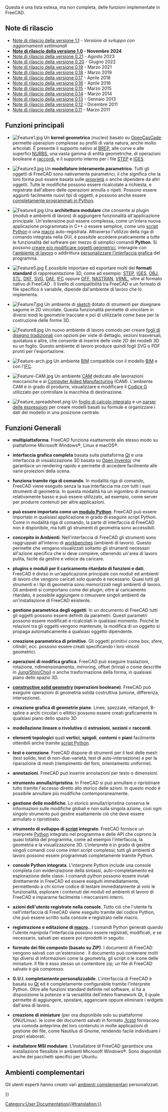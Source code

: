 <languages/>

{{Docnav/it
|[[About_FreeCAD/it|Informazioni su FreeCAD]]
|[[Install_on_Windows/it|Installare in Windows]]
}}

Questa è una lista estesa, ma non completa, delle funzioni implementate in FreeCAD.

{{TOCright}}

<span id="Release_notes"></span>
== Note di rilascio ==

* [[Release_notes_1.1/it|Note di rilascio della versione 1.1]] - ''Versione di sviluppo con aggiornamenti settimanali''
* '''[[Release_notes_1.0/it|Note di rilascio della versione 1.0]] - Novembre 2024'''
* [[Release_notes_0.21/it|Note di rilascio della versione 0.21]] - Agosto 2023
* [[Release_notes_0.20/it|Note di rilascio della versione 0.20]] - Giugno 2022
* [[Release_notes_0.19/it|Note di rilascio della versione 0.19]] - Marzo 2021
* [[Release_notes_0.18/it|Note di rilascio della versione 0.18]] - Marzo 2019
* [[Release_notes_0.17/it|Note di rilascio della versione 0.17]] - Aprile 2018
* [[Release_notes_0.16/it|Note di rilascio della versione 0.16]] - Aprile 2016
* [[Release_notes_0.15/it|Note di rilascio della versione 0.15]] - Marzo 2015
* [[Release_notes_0.14/it|Note di rilascio della versione 0.14]] - Marzo 2014
* [[Release_notes_0.13/it|Note di rilascio della versione 0.13]] - Gennaio 2013
* [[Release_notes_0.12/it|Note di rilascio della versione 0.12]] - Dicembre 2011
* [[Release_notes_0.11/it|Note di rilascio della versione 0.11]] - Marzo 2011

<span id="Key_features"></span>
== Funzioni principali ==

* [[Image:Feature1.jpg|left]] Un '''kernel geometrico''' (nucleo) basato su [http://it.wikipedia.org/wiki/Open_CASCADE_Technology OpenCasCade] permette operazioni complesse su profili di varia natura, anche molto articolati. È presente il supporto nativo al [http://it.wikipedia.org/wiki/B-Rep BREP], alle curve e alle superfici [http://it.wikipedia.org/wiki/NURBS NURBS], una vasta gamma di entità geometriche, di operazioni booleane e [https://en.wikipedia.org/wiki/Fillet_(mechanics) raccordi], e il supporto interno per i file [https://it.wikipedia.org/wiki/ISO_10303 STEP] e [https://it.wikipedia.org/wiki/IGES IGES]. {{clear}}

* [[Image:Feature3.jpg|left]] Un '''modellatore interamente parametrico'''. Tutti gli oggetti di FreeCAD sono nativamente parametrici, il che significa che la loro forma può essere basata sulle [[Property/it|proprietà]] o anche dipendere da altri oggetti. Tutte le modifiche possono essere ricalcolate a richiesta, e registrate dall'albero delle operazioni annulla o ripeti. Possono essere aggiunti facilmente nuovi tipi di oggetti, e possono anche essere [[Scripted_objects/it|completamente programmati in Python]].{{clear}}

* [[Image:Feature4.jpg|left]] Una '''architettura modulare''' che consente ai plugin (moduli e ambienti di lavoro) di aggiungere funzionalità all'applicazione principale. Un'estensione può essere complessa, come un'intera nuova applicazione programmata in C++ o essere semplice, come uno [[Power_users_hub/it|script Python]] o una [[macros/it|macro]] auto-registrata. Attraverso l'utilizzo della riga di comando integrata nella GUI, è possibile accedere praticamente a tutte le funzionalità del software per mezzo di semplici comandi '''Python'''. Si possono [[Topological_data_scripting/it|creare e/o modificare oggetti geometrici]], interagire con [[Scenegraph/it|l'ambiente di lavoro]] o addirittura [[PySide/it|personalizzare l'interfaccia grafica]] del programma.{{clear}}

* [[Image:Feature5.jpg|left]] È possibile importare ed esportare molti dei '''formati standard''' di rappresentazione 3D, come ad esempio: [https://it.wikipedia.org/wiki/ISO_10303 STEP], [https://it.wikipedia.org/wiki/IGES IGES], [https://en.wikipedia.org/wiki/Obj OBJ], [https://it.wikipedia.org/wiki/STL_(formato_di_file) STL], [https://it.wikipedia.org/wiki/AutoCAD_DXF DXF], [https://it.wikipedia.org/wiki/Scalable_Vector_Graphics SVG], [https://it.wikipedia.org/wiki/COLLADA DAE], [https://en.wikipedia.org/wiki/Industry_Foundation_Classes IFC] oppure [http://people.sc.fsu.edu/~jburkardt/data/off/off.html OFF], [https://it.wikipedia.org/wiki/Nastran NASTRAN], [https://it.wikipedia.org/wiki/VRML VRML], oltre al formato nativo di FreeCAD {{FileName|[[File_Format_FCStd/it|FCStd]]}}. Il livello di compatibilità tra FreeCAD e un formato di file specifico è variabile, dipende dal'ambiente di lavoro che lo implementa.{{clear}}

* [[Image:Feature7.jpg|left]] Un ambiente di [[Sketcher_Workbench/it|sketch]] dotato di strumenti per disegnare sagome in 2D vincolate. Questa funzionalità permette di vincolare in diversi modi le geometrie tracciate e poi di utilizzarle come base per la costruzione delle forme 3D.{{clear}}

* [[Image:Feature8.jpg|left]] Un nuovo ambiente di lavoro comodo per creare [[TechDraw_Workbench/it|fogli di disegno tradizionali]] con opzioni per viste di dettaglo, sezioni trasversali, quotatura e altre, che consente di inserire delle viste 2D dei modelli 3D su un foglio. Questo ambiente di lavoro produce quindi fogli SVG o PDF pronti per l'esportazione.{{clear}}

* [[Image:Feature-arch.jpg|left]] Un ambiente [[BIM_Workbench/it|BIM]] compatibile con il modello [http://it.wikipedia.org/wiki/Building_Information_Modeling BIM] e con l'[http://en.wikipedia.org/wiki/Industry_Foundation_Classes IFC].{{clear}}

* [[Image:Feature-CAM.jpg|left]] Un ambiente  [[CAM_Workbench/it|CAM]]  dedicato alle lavorazioni meccaniche e al [https://it.wikipedia.org/wiki/Computer-aided_manufacturing Computer Aided Manufacturing] (CAM). L'ambiente CAM è in grado di produrre, visualizzare e modificare il [https://it.wikipedia.org/wiki/Codice_G Codice G] utilizzato per controllare la macchina di destinazione.{{clear}}

* [[Image:Feature_spreadsheet.png|left]] Un [[Spreadsheet_Workbench/it|foglio di calcolo integrato]] e un [[Expressions/it|parser delle espressioni]] per creare modelli basati su formule e organizzare i dati del modello in una posizione centrale.{{clear}}

<span id="General_features"></span>
== Funzioni Generali ==

*'''multipiattaforma'''. FreeCAD funziona esattamente allo stesso modo su piattaforme Microsoft Windows®, Linux e macOS®.

* '''interfaccia grafica completa ''' basata sulla piattaforma [http://www.qt.io/ Qt] e una interfaccia di visualizzazione 3D basata su [http://en.wikipedia.org/wiki/Open_Inventor Open Inventor] che garantisce un rendering rapido e permette di accedere facilmente alle varie proiezioni della scena.

* '''funziona tramite riga di comando'''. In modalità riga di comando, FreeCAD viene eseguito senza la sua interfaccia ma con tutti i suoi strumenti di geometria. In questa modalità ha un ingombro di memoria relativamente basso e può essere utilizzato, ad esempio, come server per produrre contenuti per altre applicazioni.

* '''può essere importato come un [[Embedding FreeCAD/it|modulo Python]]'''. FreeCAD può essere importato in qualsiasi applicazione in grado di eseguire script Python. Come in modalità riga di comando, la parte di interfaccia di FreeCAD non è disponibile, ma tutti gli strumenti di geometria sono accessibili.

* '''concepito in Ambienti'''. Nell'interfaccia di FreeCAD gli strumenti sono raggruppati all'interno di [[Workbenches/it|workbenches]] (ambienti di lavoro). Questo permette che vengano visualizzati soltanto gli strumenti necessari all'azione specifica che si deve compiere, ottenendo un'area di lavoro pulita, facile da gestire e veloce da caricare.

* '''plugins e moduli per il caricamento ritardato di funzioni e dati'''. FreeCAD è diviso in un'applicazione principale con moduli ed ambienti di lavoro che vengono caricati solo quando è necessario. Quasi tutti gli strumenti e i tipi di geometria sono memorizzati negli ambienti di lavoro. Gli ambienti si comportano come dei plugin; oltre al caricamento ritardato, è possibile aggiungere o rimuovere singoli ambienti da un'installazione di FreeCAD esistente.

* '''gestione parametrica degli oggetti'''. In un documento di FreeCAD tutti gli oggetti possono essere definiti da parametri. Questi parametri possono essere modificati e ricalcolati in qualsiasi momento. Poiché le relazioni tra gli oggetti vengono mantenute, la modifica di un oggetto si propaga automaticamente a qualsiasi oggetto dipendente.

* '''creazione parametrica di primitive'''. Gli oggetti primitivi come box, sfere, cilindri, ecc. possono essere creati specificando i loro vincoli geometrici.

* '''operazioni di modifica grafica'''. FreeCAD può eseguire traslazioni, rotazione, ridimensionamento, mirroring, offset (triviali o come descritte in [https://www.researchgate.net/publication/240754626_Self-intersection_Removal_in_Triangular_Mesh_Offsetting Jung/Shin/Choi]) o anche trasformazione della forma, in qualsiasi piano dello spazio 3D.

* '''[http://en.wikipedia.org/wiki/Constructive_solid_geometry constructive solid geometry] (operazioni booleane)'''.  FreeCAD può eseguire operazioni di geometria solida costruttiva (unione, differenza, intersezione).

* '''creazione grafica di geometrie piane'''. Linee, spezzate, rettangoli, B-spline e archi circolari o ellittici possono essere creati graficamente in qualsiasi piano dello spazio 3D

* '''modellazione lineare o rivolutiva''' di '''estrusioni''', '''sezioni''' e '''raccordi'''.

* '''elementi topologici''' quali '''vertici''', '''spigoli''', '''contorni''' e '''piani''' facilmente ottenibili anche tramite [[Scripting/it|script Python]].

* '''test e correzione'''. FreeCAD dispone di strumenti per il test delle mesh (test solido, test di non-due-varietà, test di auto-intersezione) e per la riparazione di mesh (riempimento del foro, orientamento uniforme).

* '''annotazioni'''. FreeCAD può inserire annotazioni per testo o dimensioni.

* '''strumento annulla/ripristina'''. In FreeCAD si può annullare o ripristinare tutto tramite l'accesso diretto allo storico delle azioni. In questo modo è possibile annullare più modifiche contemporaneamente.

* '''gestione delle modifiche'''. Lo storico annulla/ripristina conserva le informazioni sulle modifiche globali e non sulla singola azione, così ogni singolo strumento può gestire esattamente ciò che deve essere annullato o ripristinato.

* '''strumento di sviluppo di [[Scripting/it|script]] integrato'''. FreeCAD fornisce un interprete [http://www.python.org/ Python] integrato nel programma e delle API che coprono la quasi totalità del programma, come ad esempio l'interfaccia, la geometria e la visualizzazione 3D. L'interprete è in grado di gestire singoli comandi così come interi script complessi; tutti gli ambienti di lavoro possono essere programmati completamente tramite Python.

* '''console Python integrata'''. L'interprete Python include una console completa con evidenziazione della sintassi, auto-completamento ed esplorazione delle classi. I comandi python possono essere inviati direttamente in FreeCAD ed essere eseguiti immediatamente, permettendo a chi scrive codice di testare immediatamente al volo le funzionalità, esplorare i contenuti dei moduli ed ambienti di lavoro di FreeCAD e impararne facilmente i meccanismi interni.

* '''azioni dell'utente registrate nella console'''. Tutto ciò che l'utente fa nell'interfaccia di FreeCAD viene eseguito tramite del codice Python, che può essere scritto sulla console e registrato nelle macro.

* '''registrazione e editazione di [[Macros/it|macro]].'''. I comandi Python generati quando l'utente manipola l'interfaccia possono essere registrati, modificati, e se necessario, salvati per essere poi riprodotti in seguito.

* '''formato dei file composto (basato su ZIP)'''. I documenti di FreeCAD vengono salvati con un'estensione {{FileName|.[[File Format FCStd/it|FCStd]]}}. Il documento può contenere molti tipi diversi di informazioni come la geometria, gli script o le icone delle miniature. Il file {{FileName|.FCStd}} è esso stesso un contenitore zip; un file di FreeCAD salvato è già compresso.

* '''G.U.I. completamente personalizzabile'''. L'interfaccia di FreeCAD è basata su [https://www.qt.io Qt] ed è completamente configurabile tramite l'interprete Python. Oltre alle funzioni standard definite nel software, si ha a disposizione la potenze e la versatilità dell'intero framework Qt, il quale permette di aggiungere, spostare, agganciare oppure eliminare i widgets dall'area di lavoro.

* '''creazione di miniature''' (per ora disponibile solo su piattaforme GNU/Linux). le icone dei documenti salvati in formato [[fcstd file format/it|.fcstd]] forniscono una comoda anteprima del loro contenuto in molte applicazioni di gestione dei file, come Nautilus di Gnome, rendendo facile individuare i propri elaborati.

* '''installatore MSI modulare'''. L'installatore di FreeCAD garantisce una installazione flessibile in ambienti Microsoft Windows®. Sono disponibili anche dei pacchetti specifici per Ubuntu.

<span id="Extra_Workbenches"></span>
==Ambienti complementari ==

Gli utenti esperti hanno creato vari [[external_workbenches/it|ambienti complementari]] personalizzati.


{{Docnav/it
|[[About_FreeCAD/it|Informazioni su FreeCAD]]
|[[Install_on_Windows/it|Installare in Windows]]
}}

{{Userdocnavi{{#translation:}}}}
[[Category:User Documentation{{#translation:}}]]